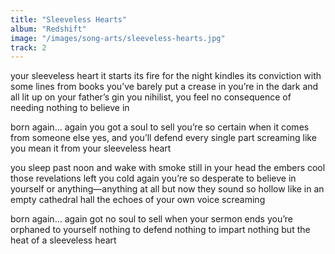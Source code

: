 ```yaml
---
title: "Sleeveless Hearts"
album: "Redshift"
image: "/images/song-arts/sleeveless-hearts.jpg"
track: 2
---
```


your sleeveless heart
it starts its fire for the night
kindles its conviction with some lines
from books you’ve barely put a crease in
you’re in the dark
and all lit up on your father’s gin
you nihilist, you feel no consequence
of needing nothing to believe in

born again… again
you got a soul to sell
you’re so certain when
it comes from someone else
yes, and you’ll defend
every single part
screaming like you mean it
from your sleeveless heart

you sleep past noon
and wake with smoke still in your head
the embers cool
those revelations left you cold again
you’re so desperate to believe
in yourself or anything—anything at all
but now they sound so hollow like in an empty cathedral hall
the echoes of your own voice screaming

born again… again
got no soul to sell
when your sermon ends
you’re orphaned to yourself
nothing to defend
nothing to impart
nothing but the heat
of a sleeveless heart
